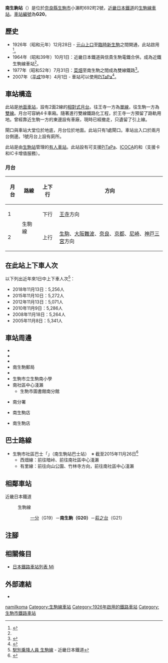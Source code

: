 {{NoteTA|G1=Transport
|T=zh-hans:南生驹站;zh-hk:南生駒站;zh-tw:南生駒車站;
|1=zh-hans:南生驹站;zh-hk:南生駒站;zh-tw:南生駒車站;
}}
{{Infobox station
|公司色 = #cc0033
|站名 = 南生駒
|圖片 = 
|圖片說明 = 
|日文原名 = 南生駒
|平假名 = みなみいこま
|羅馬拼音 = Minami-Ikoma
|副站名 = 
|電報略號 = イチフ
|所在地 = {{JPN}}[[奈良縣|奈良縣]][[生駒市|生駒市]]小瀨町692町2號
|座標 = {{coord|34|39|55.9|N|135|42|31.7|E|type:railwaystation_region:JP-24|display=inline,title}}
|車站構造 = [[地面車站|地面車站]]
|月台配置 = 2面2線
|啟用年月日 = 1926年（[[昭和|昭和]]元年）12月28日
|廢站年月日 = 
|乘車人次 = 2,904
|統計年度 = 2018
|轉車 =  
|全寬備註 = 
|adjacent = {{Adjacent stations|system=近畿日本鐵道|line=G|left=一分|right=萩之台|note-left=G19<br />1.2km|note-mid={{近鐵車站編號|G|20}}<br />距離[[王寺站_(日本)|王寺]]8.9km|note-right=G21<br />1.0km}}
}}
'''南生駒站'''（{{jpn|j=南生駒駅|hg=みなみいこまえき|rm=Minami-Ikoma eki|f=y}}）是位於[[奈良縣|奈良縣]][[生駒市|生駒市]]小瀨町692町2號，[[近畿日本鐵道|近畿日本鐵道]]的[[生駒線|生駒線]][[鐵路車站|車站]]。[[車站編號|車站編號]]為'''G20'''。

== 歷史 ==
* 1926年（昭和元年）12月28日 - {{Translink|ja|信貴生駒電鉄|信貴生駒電鐵}}[[元山上口站|元山上口]]至[[生駒站|臨時新生駒]]之間開通，此站啟用<ref name=sone03>{{Cite book|author={{Translink|ja|曽根悟|曾根悟}}（監修） |title=週刊 歴史でめぐる鉄道全路線 大手私鉄 |date=2010-08-22 |publisher=[[朝日新聞出版|朝日新聞出版]] |series=週刊朝日百科 |volume=2号 近畿日本鉄道 1 |isbn=978-4-02-340132-7 |pages=18 |language=ja}}</ref>。
* 1964年（昭和39年）10月1日：近畿日本鐵道與信貴生駒電鐵合併。成為近鐵生駒線車站<ref name=sone03/>。
* 1977年（昭和52年）7月31日：[[菜畑站|菜畑]]至南生駒之間成為雙線鐵路<ref name=kintetsu870>{{Cite book|author=近畿日本鉄道株式会社 |title=近畿日本鉄道 100年のあゆみ |date=2010-12 |publisher=近畿日本鉄道 |id={{NDL|21906373}} |pages=870-876|language=ja}}</ref>。
* 2007年（[[平成|平成]]19年）4月1日 - 車站可以使用[[PiTaPa|PiTaPa]]<ref>{{Cite press release |title=平成19年4月1日から、近鉄主要路線でICカードの利用が可能になります |publisher=近畿日本鐵道 |date=2007-01-30 |url=http://www.kintetsu.jp/news/files/iccard20070130.pdf |format=pdf |accessdate=2016-03-13 |language=ja |archive-date=2016-08-07 |archive-url=https://web.archive.org/web/20160807145916/http://www.kintetsu.jp/news/files/iccard20070130.pdf |dead-url=no }}</ref>。

== 車站構造 ==
此站是[[地面車站|地面車站]]，設有2面2線的[[相對式月台|相對式月台]]。往王寺一方為[[單線鐵路|單線]]，往生駒一方為[[雙線鐵路|雙線]]。月台可容納4卡車廂。隨著進行雙線鐵路化工程，於王寺一方預留了路軌用地。曾經靠近生駒一方的東邊設有車廠，現時已經撤走，只遺留了引上線。

閘口與車站大堂位於地底，月台位於地面。此站只有1處閘口。車站出入口於兩月台側邊。1號月台上設有廁所。

此站是由[[生駒站|生駒站]]管理的[[有人車站|有人車站]]。此站設有可支援[[PiTaPa|PiTaPa]]、[[ICOCA|ICOCA]]的{{Translink|ja|自動改札機|自動閘機}}和{{Translink|ja|自動精算機|自動補票機}}（支援{{Translink|ja|回数乗車券|回數票}}卡和IC卡增值服務）。

=== 月台 ===
{| class="wikitable"
!月台!!路線!!上下行!!方向
|-
! 1
|rowspan=2| {{近鐵車站編號|G}} 生駒線
| style="text-align:center" | 下行
| [[王寺站_(日本)|王寺]]方向
|-
! 2
| style="text-align:center" | 上行
| [[生駒站|生駒]]、[[大阪難波站|大阪難波]]、[[近鐵奈良站|奈良]]、[[京都站|京都]]、[[尼崎站_(阪神)|尼崎]]、[[三宮站|神戸三宮]]方向
|}

== 在此站上下車人次 ==
以下列出近年來1日中上下車人次<ref>[http://www.kintetsu.co.jp/tetsudo/d.html 駅別乗降人員 生駒線] {{Wayback|url=http://www.kintetsu.co.jp/tetsudo/d.html |date=20200303083823 }}{{ja icon}} - 近畿日本鐵道</ref>：
* 2018年11月13日：5,256人
* 2015年11月10日：5,272人
* 2012年11月13日：5,071人
* 2010年11月9日：5,286人
* 2008年11月18日：5,264人
* 2005年11月8日：5,341人

== 車站周邊 ==
* {{Translink|ja|国道308号|國道308號}}
* {{Translink|ja|暗峠}}
* {{Translink|ja|竹林寺 (生駒市)|竹林寺 (生駒市)|竹林寺}}
* 南生駒郵局
* {{Translink|ja|生駒市立生駒南中学校|生駒市立生駒南中學}}
* 生駒市立生駒南小學
* 南社區中心淺瀨
** 生駒市圖書館南分館
* {{Translink|ja|生駒市消防本部|生駒市消防本部|生駒市消防署}}南分署
* {{Translink|ja|神戸物産|神戶物產|業務超市}}南生駒店
* {{Translink|ja|ダイキ|Daiki}}南生駒店

==巴士路線==
* 生駒市社區巴士「{{Translink|ja|たけまる号|竹丸號巴士|竹丸號}}」（南生駒站巴士站）　※ 截至2015年11月26日<ref>{{Cite web |url=http://www.city.ikoma.lg.jp/0000001201.html |title=コミュニティバスの時刻表・路線図 |accessdate=2016-02-29 |date=2015-11-26 |publisher=生駒市 |language=ja |archive-date=2020-09-20 |archive-url=https://web.archive.org/web/20200920214954/https://www.city.ikoma.lg.jp/0000001201.html |dead-url=no }}</ref>
** 西畑線：前往暗峠、前往南社區中心淺瀨
** 有里線：前往向山公園、竹林寺方向，前往南社區中心淺瀨

== 相鄰車站 ==
; 近畿日本鐵道
: {{近鐵車站編號|G}} 生駒線
:: [[一分站|一分]]（G19）－'''南生駒（G20）'''－[[萩之台駅站|萩之台]]（G21）
== 注腳 ==
{{Reflist}}
== 相關條目 ==
* [[日本鐵路車站列表_Mi|日本鐵路車站列表 Mi]]
== 外部連結 ==
* {{外部連結/近畿日本鐵道車站|11013|南生駒}}{{ja icon}}
{{生駒線}}
{{DEFAULTSORT:Minami-Ikoma}}
[[Category:日本鐵路車站_Mi|namiIkoma]]
[[Category:生駒線車站|Category:生駒線車站]]
[[Category:1926年啟用的鐵路車站|Category:1926年啟用的鐵路車站]]
[[Category:生駒市鐵路車站|Category:生駒市鐵路車站]]